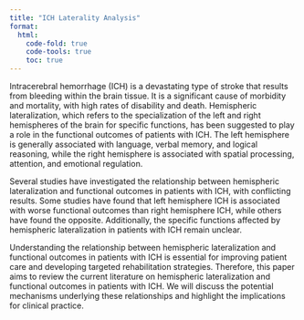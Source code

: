 ```yaml
---
title: "ICH Laterality Analysis"
format:
  html:
    code-fold: true
    code-tools: true
    toc: true
---
```


Intracerebral hemorrhage (ICH) is a devastating type of stroke that results from bleeding within the brain tissue. It is a significant cause of morbidity and mortality, with high rates of disability and death. Hemispheric lateralization, which refers to the specialization of the left and right hemispheres of the brain for specific functions, has been suggested to play a role in the functional outcomes of patients with ICH. The left hemisphere is generally associated with language, verbal memory, and logical reasoning, while the right hemisphere is associated with spatial processing, attention, and emotional regulation.

Several studies have investigated the relationship between hemispheric lateralization and functional outcomes in patients with ICH, with conflicting results. Some studies have found that left hemisphere ICH is associated with worse functional outcomes than right hemisphere ICH, while others have found the opposite. Additionally, the specific functions affected by hemispheric lateralization in patients with ICH remain unclear.

Understanding the relationship between hemispheric lateralization and functional outcomes in patients with ICH is essential for improving patient care and developing targeted rehabilitation strategies. Therefore, this paper aims to review the current literature on hemispheric lateralization and functional outcomes in patients with ICH. We will discuss the potential mechanisms underlying these relationships and highlight the implications for clinical practice.